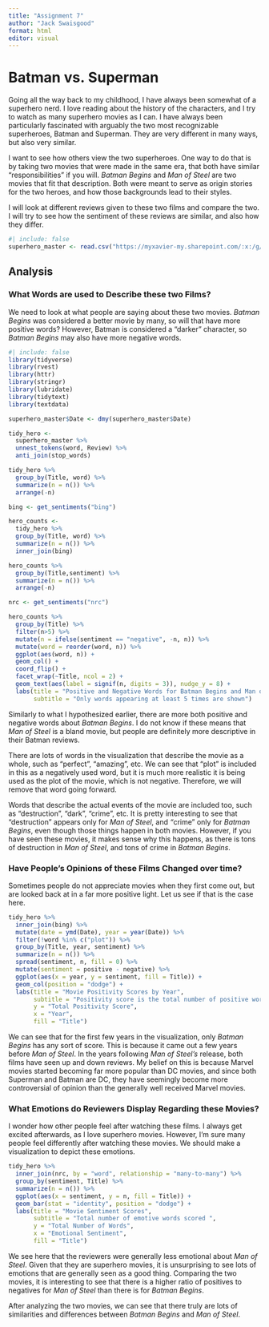 ---
title: "Assignment 7"
author: "Jack Swaisgood"
format: html
editor: visual
---

# Batman vs. Superman

Going all the way back to my childhood, I have always been somewhat of a superhero nerd. I love reading about the history of the characters, and I try to watch as many superhero movies as I can. I have always been particularly fascinated with arguably the two most recognizable superheroes, Batman and Superman. They are very different in many ways, but also very similar.

I want to see how others view the two superheroes. One way to do that is by taking two movies that were made in the same era, that both have similar "responsibilities" if you will. *Batman Begins* and *Man of Steel* are two movies that fit that description. Both were meant to serve as origin stories for the two heroes, and how those backgrounds lead to their styles.

I will look at different reviews given to these two films and compare the two. I will try to see how the sentiment of these reviews are similar, and also how they differ.

```{r}
#| include: false
superhero_master <- read.csv("https://myxavier-my.sharepoint.com/:x:/g/personal/swaisgoodj_xavier_edu/ESC_JQRCtDlFotaaV7zec_MBYjm-vNdUgZY3BxkIvXuZRw?download=1")
```

## Analysis

### What Words are used to Describe these two Films?

We need to look at what people are saying about these two movies. *Batman Begins* was considered a better movie by many, so will that have more positive words? However, Batman is considered a "darker" character, so *Batman Begins* may also have more negative words.

```{r}
#| include: false
library(tidyverse)
library(rvest)
library(httr)
library(stringr)
library(lubridate)
library(tidytext)
library(textdata)

superhero_master$Date <- dmy(superhero_master$Date)

tidy_hero <- 
  superhero_master %>% 
  unnest_tokens(word, Review) %>% 
  anti_join(stop_words)

tidy_hero %>% 
  group_by(Title, word) %>% 
  summarize(n = n()) %>% 
  arrange(-n)

bing <- get_sentiments("bing")

hero_counts <- 
  tidy_hero %>% 
  group_by(Title, word) %>% 
  summarize(n = n()) %>% 
  inner_join(bing)

hero_counts %>%
  group_by(Title,sentiment) %>% 
  summarize(n = n()) %>% 
  arrange(-n)

nrc <- get_sentiments("nrc")
```

```{r}
hero_counts %>% 
  group_by(Title) %>% 
  filter(n>5) %>% 
  mutate(n = ifelse(sentiment == "negative", -n, n)) %>% 
  mutate(word = reorder(word, n)) %>% 
  ggplot(aes(word, n)) +
  geom_col() +
  coord_flip() +
  facet_wrap(~Title, ncol = 2) +
  geom_text(aes(label = signif(n, digits = 3)), nudge_y = 8) +
  labs(title = "Positive and Negative Words for Batman Begins and Man of Steel",
       subtitle = "Only words appearing at least 5 times are shown")
```

Similarly to what I hypothesized earlier, there are more both positive and negative words about *Batman Begins*. I do not know if these means that *Man of Steel* is a bland movie, but people are definitely more descriptive in their Batman reviews.

There are lots of words in the visualization that describe the movie as a whole, such as "perfect", "amazing", etc. We can see that "plot" is included in this as a negatively used word, but it is much more realistic it is being used as the plot of the movie, which is not negative. Therefore, we will remove that word going forward.

Words that describe the actual events of the movie are included too, such as "destruction", "dark", "crime", etc. It is pretty interesting to see that "destruction" appears only for *Man of Steel*, and *"*crime" only for *Batman Begins*, even though those things happen in both movies. However, if you have seen these movies, it makes sense why this happens, as there is tons of destruction in *Man of Steel*, and tons of crime in *Batman Begins*.

### Have People's Opinions of these Films Changed over time?

Sometimes people do not appreciate movies when they first come out, but are looked back at in a far more positive light. Let us see if that is the case here.

```{r}
tidy_hero %>%
  inner_join(bing) %>% 
  mutate(date = ymd(Date), year = year(Date)) %>% 
  filter(!word %in% c("plot")) %>% 
  group_by(Title, year, sentiment) %>% 
  summarize(n = n()) %>% 
  spread(sentiment, n, fill = 0) %>% 
  mutate(sentiment = positive - negative) %>% 
  ggplot(aes(x = year, y = sentiment, fill = Title)) +
  geom_col(position = "dodge") +
  labs(title = "Movie Positivity Scores by Year",
       subtitle = "Positivity score is the total number of positive words minus total negative words",
       y = "Total Positivity Score",
       x = "Year",
       fill = "Title")
```

We can see that for the first few years in the visualization, only *Batman Begins* has any sort of score. This is because it came out a few years before *Man of Steel*. In the years following *Man of Steel's* release, both films have seen up and down reviews. My belief on this is because Marvel movies started becoming far more popular than DC movies, and since both Superman and Batman are DC, they have seemingly become more controversial of opinion than the generally well received Marvel movies.

### What Emotions do Reviewers Display Regarding these Movies?

I wonder how other people feel after watching these films. I always get excited afterwards, as I love superhero movies. However, I'm sure many people feel differently after watching these movies. We should make a visualization to depict these emotions.

```{r}
tidy_hero %>% 
  inner_join(nrc, by = "word", relationship = "many-to-many") %>% 
  group_by(sentiment, Title) %>% 
  summarize(n = n()) %>% 
  ggplot(aes(x = sentiment, y = n, fill = Title)) +
  geom_bar(stat = "identity", position = "dodge") +
  labs(title = "Movie Sentiment Scores",
       subtitle = "Total number of emotive words scored ",
       y = "Total Number of Words",
       x = "Emotional Sentiment",
       fill = "Title")
```

We see here that the reviewers were generally less emotional about *Man of Steel*. Given that they are superhero movies, it is unsurprising to see lots of emotions that are generally seen as a good thing. Comparing the two movies, it is interesting to see that there is a higher ratio of positives to negatives for *Man of Steel* than there is for *Batman Begins*.

After analyzing the two movies, we can see that there truly are lots of similarities and differences between *Batman Begins* and *Man of Steel*.
